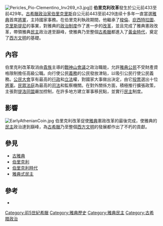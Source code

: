 {{merge|伯里克利}}
{{noteTA
|T=zh-cn:伯里克利改革;zh-tw:伯里克里斯改革;
|1=zh-cn:伯里克利;zh-tw:伯里克里斯;
}}[[File:Pericles_Pio-Clementino_Inv269_n3.jpg|thumb]]]]
'''伯里克利改革'''發生於公元前433至前429年。[[古希臘|古希臘]][[政治家|政治家]][[伯里克里斯|伯里克里斯]]自公元前443至前429连续十多年一直當選[[古雅典|雅典]]首席[[將軍_(古希臘)|將軍]]，主持國家事務。在伯里克利執政期間，他繼承了[[梭倫|梭倫]]、[[庇西特拉圖|庇西特拉圖]]、[[克里斯提尼|克里斯提尼]]的事業，對雅典的[[政治制度|政治制度]]作了進一步的[[改革|改革]]，並且完成了雅典憲政改革，帶領雅典[[民主|民主]]政治達至巔峰，使雅典乃至整個[[古希臘|古希臘]]都進入了[[伯里克利時代|黃金時代]]，奠定了[[西方文明|西方文明]]的基礎。

== 內容 ==
伯里克利改革取消由[[貴族|貴族]]主導的[[亞略巴古|戰神山會議]]之政治職能，允許[[古雅典|雅典]][[公民|公民]]不受財產資格限制擔任高級公職。向行使公民[[義務|義務]]的公民發放津貼，以吸引公民行使公民義務。[[雅典集會|公民大會]]享有最高的[[行政|行政]]和[[立法|立法]]權，對國家大事做出決定，由它[[投票|投票]]選出十位[[將軍_(古希臘)|將軍]]。[[民眾法庭|民眾法庭]]為最高的[[司法|司法]]和監察機關。在對外關係方面，積極推行擴張政策，主張對[[提洛同盟|提洛同盟]]嚴加控制，在許多地方建立軍事移民點，並實行[[民主|民主]]制度。

== 影響 ==
[[File:EarlyAthenianCoin.jpg|thumb]]
伯里克利改革促使[[古雅典|雅典]]憲政改革的最後完成，使雅典的[[民主|民主]]政治達到巔峰，為[[古希臘|古希臘]]乃至整個[[西方文明|西方文明]]的發展都作出了不朽的貢獻。

== 參見 ==
* [[古雅典|古雅典]]
* [[伯里克利|伯里克利]]
* [[伯里克利時代|伯里克利時代]]
* [[雅典式民主|雅典式民主]]

== 參考 ==
* {{cite book |last1=Aristotle |translator1-last=Rackham |translator1-first=Horace |title=The Athenian Constitution |date=1935 |publisher=Harvard University Press |location=Cambridge |url=https://archive.org/details/athenianconstitu00arisuoft}}

[[Category:前5世紀希臘|Category:前5世紀希臘]]
[[Category:雅典歷史|Category:雅典歷史]]
[[Category:雅典民主|Category:雅典民主]]
[[Category:古希腊政治|Category:古希腊政治]]